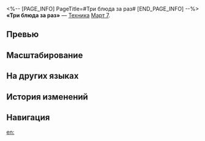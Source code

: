 <%-- [PAGE_INFO]
PageTitle=#Три блюда за раз#
[END_PAGE_INFO] --%>
{{Навык Инфобокс
|Название         = Три блюда за раз
|Изображение      = Навык Три блюда за раз.png
|Персонаж         = Март 7 (Охота)
|Тип              = Техника
|Тэг              = Усиление
|УронСтойк        = 
|ЭнергияГен       = 
|Энергия          = 
|Длительность     = 
|Описание         = Если в отряде есть Март 7, то каждый раз, когда союзник использует технику, в начале следующего боя она получает 1 ур. заряда до макс. 3 раз.<br />После использования своей техники в начале следующего боя Март 7 восстанавливает 30 ед. энергии.
|Свойство1        = 
|Масштабирование1 = 
}}
'''«Три блюда за раз»''' — [[Техника]] [[Март 7]].

==Превью==
{{Превью
|Файл = Три блюда за раз Превью
}}

==Масштабирование==


==На других языках==
{{На других языках
|en   = Feast in One Go
|zhs  = 一气化三餐
|zht  = 一氣化三餐
|ja   = {{Rubi|一気|いっき}}に{{Rubi|三食|さんしょく}}
|ko   = 일기화삼찬
|es   = Festín de una sentada
|fr   = Repas sur le pouce
|ru   = Три блюда за раз
|th   = Feast in One Go
|vi   = Một Hơi Hết Ba Bữa
|de   = Drei Mahlzeiten in einem Zug
|id   = Feast in One Go
|pt   = Banquete de Uma Só Vez
}}

==История изменений==
{{История изменений|3.5}}

==Навигация==
{{Навык Навбокс|Март 7 (Охота)}}

[[en:]]